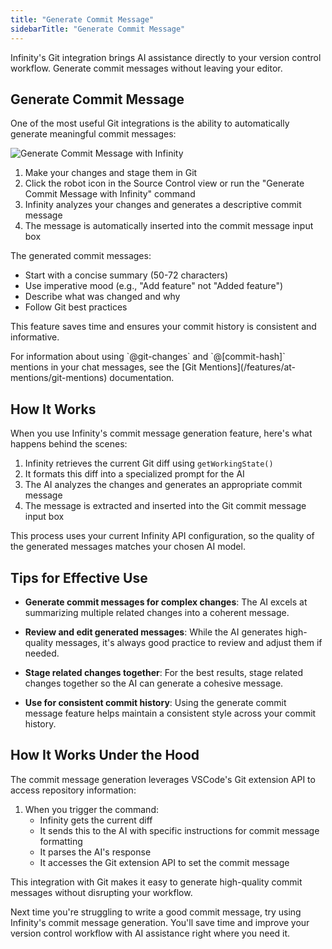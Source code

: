 ```yaml
---
title: "Generate Commit Message"
sidebarTitle: "Generate Commit Message"
---
```


Infinity's Git integration brings AI assistance directly to your version control workflow. Generate commit messages without leaving your editor.

## Generate Commit Message

One of the most useful Git integrations is the ability to automatically generate meaningful commit messages:

<Frame>
	<img
		src="https://storage.googleapis.com/infinity_public_images/docs/assets/generate-commit-message-with-infinity.png"
		alt="Generate Commit Message with Infinity"
	/>
</Frame>

1. Make your changes and stage them in Git
2. Click the robot icon in the Source Control view or run the "Generate Commit Message with Infinity" command
3. Infinity analyzes your changes and generates a descriptive commit message
4. The message is automatically inserted into the commit message input box

The generated commit messages:

-   Start with a concise summary (50-72 characters)
-   Use imperative mood (e.g., "Add feature" not "Added feature")
-   Describe what was changed and why
-   Follow Git best practices

This feature saves time and ensures your commit history is consistent and informative.

<Tip>
	For information about using `@git-changes` and `@[commit-hash]` mentions in your chat messages, see the [Git
	Mentions](/features/at-mentions/git-mentions) documentation.
</Tip>

## How It Works

When you use Infinity's commit message generation feature, here's what happens behind the scenes:

1. Infinity retrieves the current Git diff using `getWorkingState()`
2. It formats this diff into a specialized prompt for the AI
3. The AI analyzes the changes and generates an appropriate commit message
4. The message is extracted and inserted into the Git commit message input box

This process uses your current Infinity API configuration, so the quality of the generated messages matches your chosen AI model.

## Tips for Effective Use

-   **Generate commit messages for complex changes**: The AI excels at summarizing multiple related changes into a coherent message.

-   **Review and edit generated messages**: While the AI generates high-quality messages, it's always good practice to review and adjust them if needed.

-   **Stage related changes together**: For the best results, stage related changes together so the AI can generate a cohesive message.

-   **Use for consistent commit history**: Using the generate commit message feature helps maintain a consistent style across your commit history.

## How It Works Under the Hood

The commit message generation leverages VSCode's Git extension API to access repository information:

1. When you trigger the command:
    - Infinity gets the current diff
    - It sends this to the AI with specific instructions for commit message formatting
    - It parses the AI's response
    - It accesses the Git extension API to set the commit message

This integration with Git makes it easy to generate high-quality commit messages without disrupting your workflow.

Next time you're struggling to write a good commit message, try using Infinity's commit message generation. You'll save time and improve your version control workflow with AI assistance right where you need it.
